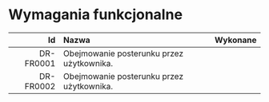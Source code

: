 
# Wymagania funkcjonalne

|        Id | Nazwa                                     |    Wykonane     |
| --------: | :---------------------------------------- | :-------------: |
| DR-FR0001 | Obejmowanie posterunku przez użytkownika. | <FaRegSquare /> |
| DR-FR0002 | Obejmowanie posterunku przez użytkownika. | <FaRegSquare /> |
